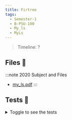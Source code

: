 ```yaml
---
title: Firtree
tags:
  - Semester-1
  - B-PSU-100
  - My_ls
  - MyLs
---
```

> Timeline: ?


## Files 📂

:::note 2020 Subject and Files
- [my_ls.pdf](https://github.com/Studio-17/Epitech-Subjects/raw/main/Semester-1/B-PSU-100/My_ls/MyLs/my_ls.pdf)
:::

## Tests 🤖
<details>
  <summary>Toggle to see the tests</summary>
  <div>
Yo
  </div>
</details>

